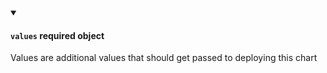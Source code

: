
<details className="config-field" data-expandable="false" open>
<summary>

#### `values` <span class="config-field-required" data-required="false">required</span> <span class="config-field-type">object</span> <span class="config-field-default"></span> <span class="config-field-enum"></span>

Values are additional values that should get passed to deploying this chart

</summary>



</details>
